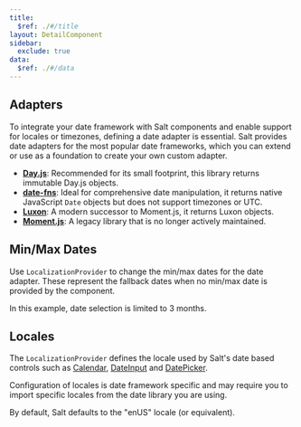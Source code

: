 ```yaml
---
title:
  $ref: ./#/title
layout: DetailComponent
sidebar:
  exclude: true
data:
  $ref: ./#/data
---
```


## Adapters

To integrate your date framework with Salt components and enable support for locales or timezones, defining a date adapter is essential. Salt provides date adapters for the most popular date frameworks, which you can extend or use as a foundation to create your own custom adapter.

- **[Day.js](https://day.js.org/)**: Recommended for its small footprint, this library returns immutable Day.js objects.
- **[date-fns](https://date-fns.org/)**: Ideal for comprehensive date manipulation, it returns native JavaScript `Date` objects but does not support timezones or UTC.
- **[Luxon](https://moment.github.io/luxon/api-docs/index.html)**: A modern successor to Moment.js, it returns Luxon objects.
- **[Moment.js](https://momentjs.com/docs/)**: A legacy library that is no longer actively maintained.

<LivePreview componentName="localization-provider" exampleName="Locale" />

## Min/Max Dates

Use `LocalizationProvider` to change the min/max dates for the date adapter. These represent the fallback dates when no
min/max date is provided by the component.

In this example, date selection is limited to 3 months.

<LivePreview componentName="localization-provider" exampleName="MinMax" />

## Locales

The `LocalizationProvider` defines the locale used by Salt's date based controls such as [Calendar](../Calendar), [DateInput](../DateInput) and [DatePicker](../DatePicker).

Configuration of locales is date framework specific and may require you to import specific locales from the date library you are using.

By default, Salt defaults to the "enUS" locale (or equivalent).

<LivePreview componentName="calendar" exampleName="WithLocale" />
